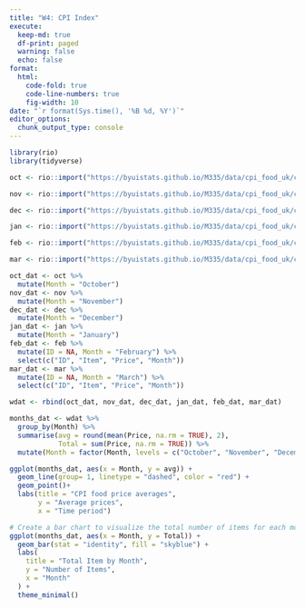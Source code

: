 ```yaml
---
title: "W4: CPI Index"
execute:
  keep-md: true
  df-print: paged
  warning: false
  echo: false
format:
  html:
    code-fold: true
    code-line-numbers: true
    fig-width: 10
date: "`r format(Sys.time(), '%B %d, %Y')`"
editor_options: 
  chunk_output_type: console
---
```


```r
library(rio)
library(tidyverse)
```

```r
oct <- rio::import("https://byuistats.github.io/M335/data/cpi_food_uk/cpiaverageprices201910.xlsx", skip = 2, col_names = c("ID", "Item", "Price")) %>% tibble()

nov <- rio::import("https://byuistats.github.io/M335/data/cpi_food_uk/cpiaverageprices201911.xlsx", skip = 2, col_names = c("ID", "Item", "Price")) %>% tibble()

dec <- rio::import("https://byuistats.github.io/M335/data/cpi_food_uk/cpiaverageprices201912.xlsx", skip = 2, col_names = c("ID", "Item", "Price")) %>% tibble()

jan <- rio::import("https://byuistats.github.io/M335/data/cpi_food_uk/cpiaverageprices202001.xlsx", skip = 2, col_names = c("ID", "Item", "Price")) %>% tibble()

feb <- rio::import("https://byuistats.github.io/M335/data/cpi_food_uk/cpiaverageprices202002.xlsx", skip = 2, col_names = c("Item", "Price")) %>% tibble()

mar <- rio::import("https://byuistats.github.io/M335/data/cpi_food_uk/cpiaverageprices202003.xlsx", skip = 2, col_names = c("Item", "Price")) %>% tibble()
```

```r
oct_dat <- oct %>% 
  mutate(Month = "October")
nov_dat <- nov %>% 
  mutate(Month = "November")
dec_dat <- dec %>% 
  mutate(Month = "December")
jan_dat <- jan %>% 
  mutate(Month = "January")
feb_dat <- feb %>% 
  mutate(ID = NA, Month = "February") %>% 
  select(c("ID", "Item", "Price", "Month"))
mar_dat <- mar %>% 
  mutate(ID = NA, Month = "March") %>% 
  select(c("ID", "Item", "Price", "Month"))

wdat <- rbind(oct_dat, nov_dat, dec_dat, jan_dat, feb_dat, mar_dat)
```

```r
months_dat <- wdat %>% 
  group_by(Month) %>% 
  summarise(avg = round(mean(Price, na.rm = TRUE), 2),
            Total = sum(Price, na.rm = TRUE)) %>% 
  mutate(Month = factor(Month, levels = c("October", "November", "December", "January", "February", "March")))
```

```r
ggplot(months_dat, aes(x = Month, y = avg)) +
  geom_line(group= 1, linetype = "dashed", color = "red") +
  geom_point()+
  labs(title = "CPI food price averages",
       y = "Average prices",
       x = "Time period")
```

```r
# Create a bar chart to visualize the total number of items for each month
ggplot(months_dat, aes(x = Month, y = Total)) +
  geom_bar(stat = "identity", fill = "skyblue") +
  labs(
    title = "Total Item by Month",
    y = "Number of Items",
    x = "Month"
  ) +
  theme_minimal()

```
